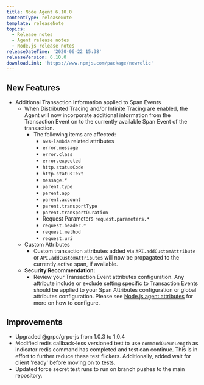 ```yaml
---
title: Node Agent 6.10.0
contentType: releaseNote
template: releaseNote
topics:
  - Release notes
  - Agent release notes
  - Node.js release notes
releaseDateTime: '2020-06-22 15:38'
releaseVersion: 6.10.0
downloadLink: 'https://www.npmjs.com/package/newrelic'
---
```


## New Features

* Additional Transaction Information applied to Span Events
  * When Distributed Tracing and/or Infinite Tracing are enabled, the Agent will now incorporate additional information from the Transaction Event on to the currently available Span Event of the transaction.
    * The following items are affected:
      * `aws-lambda` related attributes
      * `error.message`
      * `error.class`
      * `error.expected`
      * `http.statusCode`
      * `http.statusText`
      * `message.*`
      * `parent.type`
      * `parent.app`
      * `parent.account`
      * `parent.transportType`
      * `parent.transportDuration`
      * Request Parameters `request.parameters.*`
      * `request.header.*`
      * `request.method`
      * `request.uri`
  * Custom Attributes
    * Custom transaction attributes added via `API.addCustomAttribute` or `API.addCustomAttributes` will now be propagated to the currently active span, if available.
  * **Security Recommendation:**
    * Review your Transaction Event attributes configuration. Any attribute include or exclude setting specific to Transaction Events should be applied to your Span Attributes configuration or global attributes configuration. Please see [Node.js agent attributes](https://docs.newrelic.com/docs/agents/nodejs-agent/attributes/nodejs-agent-attributes#configure-attributes) for more on how to configure.

## Improvements

* Upgraded @grpc/grpc-js from 1.0.3 to 1.0.4
* Modified redis callback-less versioned test to use `commandQueueLength` as indicator redis command has completed and test can continue. This is in effort to further reduce these test flickers. Additionally, added wait for client 'ready' before moving on to tests.
* Updated force secret test runs to run on branch pushes to the main repository.
